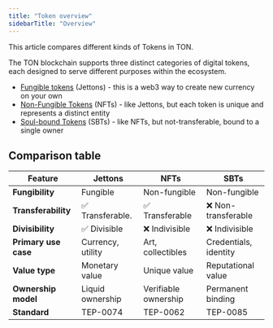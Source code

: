 ```yaml
---
title: "Token overview"
sidebarTitle: "Overview"
---
```


This article compares different kinds of Tokens in TON.

The TON blockchain supports three distinct categories of digital tokens, each designed to serve different purposes within the ecosystem.

- [Fungible tokens](/standard/tokens/jettons/overview) (Jettons) - this is a web3 way to create new currency on your own
- [Non-Fungible Tokens](/standard/tokens/nft/overview) (NFTs) - like Jettons, but each token is unique and represents a distinct entity
- [Soul-bound Tokens](/standard/tokens/nft/comparison#sbt) (SBTs) - like NFTs, but not-transferable, bound to a single owner

## Comparison table

| Feature              | Jettons           | NFTs                 | SBTs                  |
| -------------------- | ----------------- | -------------------- | --------------------- |
| **Fungibility**      | Fungible          | Non-fungible         | Non-fungible          |
| **Transferability**  | ✅ Transferable.   | ✅ Transferable       | ❌ Non-transferable    |
| **Divisibility**     | ✅ Divisible       | ❌ Indivisible        | ❌ Indivisible         |
| **Primary use case** | Currency, utility | Art, collectibles    | Credentials, identity |
| **Value type**       | Monetary value    | Unique value         | Reputational value    |
| **Ownership model**  | Liquid ownership  | Verifiable ownership | Permanent binding     |
| **Standard**         | TEP-0074          | TEP-0062             | TEP-0085              |
